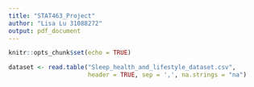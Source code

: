 ```yaml
---
title: "STAT463_Project"
author: "Lisa Lu 31088272"
output: pdf_document
---
```


```r
knitr::opts_chunk$set(echo = TRUE)
```

```r
dataset <- read.table("Sleep_health_and_lifestyle_dataset.csv", 
                      header = TRUE, sep = ',', na.strings = "na")
```

